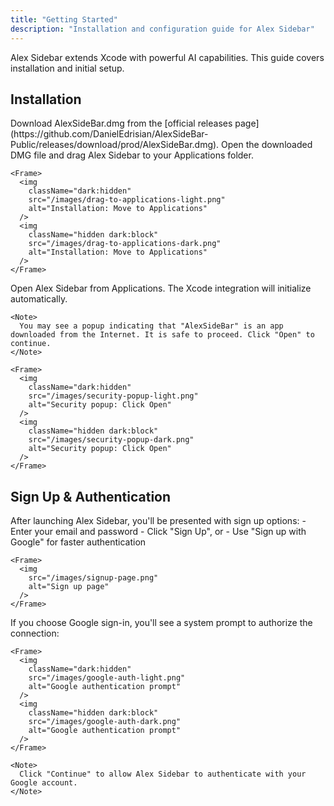 ```yaml
---
title: "Getting Started"
description: "Installation and configuration guide for Alex Sidebar"
---
```


Alex Sidebar extends Xcode with powerful AI capabilities. This guide covers installation and initial setup.

## Installation

<Steps>
  <Step title="Download">
    Download AlexSideBar.dmg from the [official releases page](https://github.com/DanielEdrisian/AlexSideBar-Public/releases/download/prod/AlexSideBar.dmg).
  </Step>
  
  <Step title="Install">
    Open the downloaded DMG file and drag Alex Sidebar to your Applications folder.
    
    <Frame>
      <img
        className="dark:hidden"
        src="/images/drag-to-applications-light.png"
        alt="Installation: Move to Applications"
      />
      <img
        className="hidden dark:block"
        src="/images/drag-to-applications-dark.png"
        alt="Installation: Move to Applications"
      />
    </Frame>
  </Step>
  
  <Step title="Launch">
    Open Alex Sidebar from Applications. The Xcode integration will initialize automatically.
    
    <Note>
      You may see a popup indicating that "AlexSideBar" is an app downloaded from the Internet. It is safe to proceed. Click "Open" to continue.
    </Note>

    <Frame>
      <img
        className="dark:hidden"
        src="/images/security-popup-light.png"
        alt="Security popup: Click Open"
      />
      <img
        className="hidden dark:block"
        src="/images/security-popup-dark.png"
        alt="Security popup: Click Open"
      />
    </Frame>
  </Step>
</Steps>

## Sign Up & Authentication

<Steps>
  <Step title="Create Account">
    After launching Alex Sidebar, you'll be presented with sign up options:
    - Enter your email and password
    - Click "Sign Up", or
    - Use "Sign up with Google" for faster authentication
    
    <Frame>
      <img
        src="/images/signup-page.png"
        alt="Sign up page"
      />
    </Frame>
  </Step>
  
  <Step title="Google Authentication">
    If you choose Google sign-in, you'll see a system prompt to authorize the connection:
    
    <Frame>
      <img
        className="dark:hidden"
        src="/images/google-auth-light.png"
        alt="Google authentication prompt"
      />
      <img
        className="hidden dark:block"
        src="/images/google-auth-dark.png"
        alt="Google authentication prompt"
      />
    </Frame>
    
    <Note>
      Click "Continue" to allow Alex Sidebar to authenticate with your Google account.
    </Note>
  </Step>
</Steps>